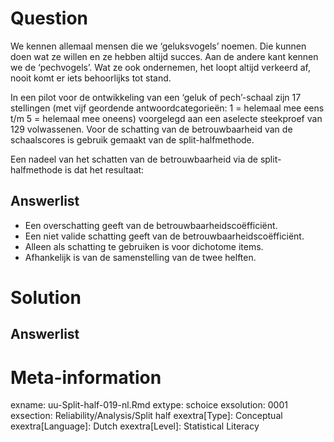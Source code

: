 Question
========
We kennen allemaal mensen die we ‘geluksvogels’ noemen. Die kunnen doen wat ze willen en ze hebben altijd succes. Aan de andere kant kennen we de ‘pechvogels’. Wat ze ook ondernemen, het loopt altijd verkeerd af, nooit komt er iets behoorlijks tot stand. 

In een pilot voor de ontwikkeling van een 'geluk of pech'-schaal zijn 17 stellingen (met vijf geordende antwoordcategorieën: 1 = helemaal mee eens t/m 5 = helemaal mee oneens) voorgelegd aan een aselecte steekproef van 129 volwassenen. Voor de schatting van de betrouwbaarheid van de schaalscores is gebruik gemaakt van de split-halfmethode. 

Een nadeel van het schatten van de betrouwbaarheid via de split-halfmethode is dat het resultaat:
  

Answerlist
----------
* Een overschatting geeft van de betrouwbaarheidscoëfficiënt.
* Een niet valide schatting geeft van de betrouwbaarheidscoëfficiënt.
* Alleen als schatting te gebruiken is voor dichotome items.
* Afhankelijk is van de samenstelling van de twee helften.


Solution
========
  


Answerlist
----------



Meta-information
================
exname: uu-Split-half-019-nl.Rmd
extype: schoice
exsolution: 0001
exsection: Reliability/Analysis/Split half
exextra[Type]: Conceptual
exextra[Language]: Dutch
exextra[Level]: Statistical Literacy
